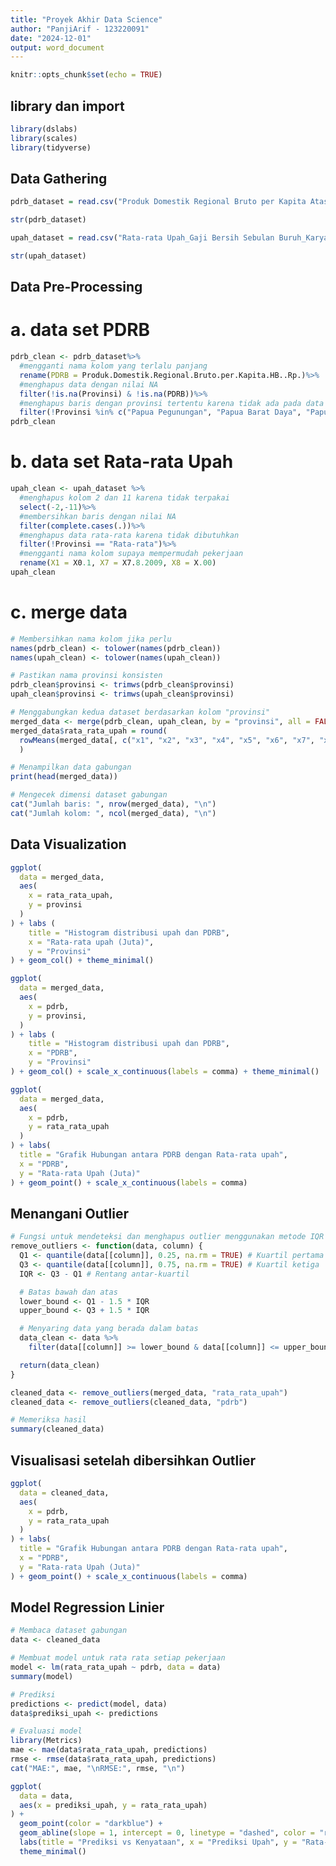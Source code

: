 ---
title: "Proyek Akhir Data Science"
author: "PanjiArif - 123220091"
date: "2024-12-01"
output: word_document
---

```{r setup, include=FALSE}
knitr::opts_chunk$set(echo = TRUE)
```

## library dan import
```{r}
library(dslabs)
library(scales)
library(tidyverse)
```

## Data Gathering
```{r}
pdrb_dataset = read.csv("Produk Domestik Regional Bruto per Kapita Atas Dasar Harga Berlaku Menurut Provinsi (ribu rupiah), 202.csv")

str(pdrb_dataset)
```
```{r}
upah_dataset = read.csv("Rata-rata Upah_Gaji Bersih Sebulan Buruh_Karyawan_Pegawai Menurut Provinsi dan Jenis Pekerjaan Utama.csv")

str(upah_dataset)
```


## Data Pre-Processing
# a. data set PDRB
```{r}
pdrb_clean <- pdrb_dataset%>%
  #mengganti nama kolom yang terlalu panjang
  rename(PDRB = Produk.Domestik.Regional.Bruto.per.Kapita.HB..Rp.)%>%
  #menghapus data dengan nilai NA
  filter(!is.na(Provinsi) & !is.na(PDRB))%>%
  #menghapus baris dengan provinsi tertentu karena tidak ada pada data set satunya
  filter(!Provinsi %in% c("Papua Pegunungan", "Papua Barat Daya", "Papua Tengah", "Papua Selatan"))
pdrb_clean
```
# b. data set Rata-rata Upah
```{r}
upah_clean <- upah_dataset %>%
  #menghapus kolom 2 dan 11 karena tidak terpakai
  select(-2,-11)%>%
  #membersihkan baris dengan nilai NA
  filter(complete.cases(.))%>%
  #menghapus data rata-rata karena tidak dibutuhkan
  filter(!Provinsi == "Rata-rata")%>%
  #mengganti nama kolom supaya mempermudah pekerjaan
  rename(X1 = X0.1, X7 = X7.8.2009, X8 = X.00)
upah_clean
```
# c. merge data
```{r}
# Membersihkan nama kolom jika perlu
names(pdrb_clean) <- tolower(names(pdrb_clean))
names(upah_clean) <- tolower(names(upah_clean))

# Pastikan nama provinsi konsisten
pdrb_clean$provinsi <- trimws(pdrb_clean$provinsi)
upah_clean$provinsi <- trimws(upah_clean$provinsi)

# Menggabungkan kedua dataset berdasarkan kolom "provinsi"
merged_data <- merge(pdrb_clean, upah_clean, by = "provinsi", all = FALSE)
merged_data$rata_rata_upah = round(
  rowMeans(merged_data[, c("x1", "x2", "x3", "x4", "x5", "x6", "x7", "x8")], na.rm = TRUE)/ 1e6, 1
  )

# Menampilkan data gabungan
print(head(merged_data))

# Mengecek dimensi dataset gabungan
cat("Jumlah baris: ", nrow(merged_data), "\n")
cat("Jumlah kolom: ", ncol(merged_data), "\n")
```


## Data Visualization
```{r}
ggplot(
  data = merged_data,
  aes(
    x = rata_rata_upah,
    y = provinsi
  ) 
) + labs (
    title = "Histogram distribusi upah dan PDRB",
    x = "Rata-rata upah (Juta)",
    y = "Provinsi"
) + geom_col() + theme_minimal()

ggplot(
  data = merged_data,
  aes(
    x = pdrb,
    y = provinsi,
  ) 
) + labs (
    title = "Histogram distribusi upah dan PDRB",
    x = "PDRB",
    y = "Provinsi"
) + geom_col() + scale_x_continuous(labels = comma) + theme_minimal()
```
```{r}
ggplot(
  data = merged_data,
  aes(
    x = pdrb,
    y = rata_rata_upah
  )
) + labs(
  title = "Grafik Hubungan antara PDRB dengan Rata-rata upah",
  x = "PDRB",
  y = "Rata-rata Upah (Juta)"
) + geom_point() + scale_x_continuous(labels = comma)
```

## Menangani Outlier
```{r}
# Fungsi untuk mendeteksi dan menghapus outlier menggunakan metode IQR
remove_outliers <- function(data, column) {
  Q1 <- quantile(data[[column]], 0.25, na.rm = TRUE) # Kuartil pertama
  Q3 <- quantile(data[[column]], 0.75, na.rm = TRUE) # Kuartil ketiga
  IQR <- Q3 - Q1 # Rentang antar-kuartil

  # Batas bawah dan atas
  lower_bound <- Q1 - 1.5 * IQR
  upper_bound <- Q3 + 1.5 * IQR

  # Menyaring data yang berada dalam batas
  data_clean <- data %>%
    filter(data[[column]] >= lower_bound & data[[column]] <= upper_bound)

  return(data_clean)
}

cleaned_data <- remove_outliers(merged_data, "rata_rata_upah")
cleaned_data <- remove_outliers(cleaned_data, "pdrb")

# Memeriksa hasil
summary(cleaned_data)

```

## Visualisasi setelah dibersihkan Outlier
```{r}
ggplot(
  data = cleaned_data,
  aes(
    x = pdrb,
    y = rata_rata_upah
  )
) + labs(
  title = "Grafik Hubungan antara PDRB dengan Rata-rata upah",
  x = "PDRB",
  y = "Rata-rata Upah (Juta)"
) + geom_point() + scale_x_continuous(labels = comma)
```

## Model Regression Linier
```{r}
# Membaca dataset gabungan
data <- cleaned_data

# Membuat model untuk rata rata setiap pekerjaan
model <- lm(rata_rata_upah ~ pdrb, data = data)  
summary(model)

# Prediksi
predictions <- predict(model, data)
data$prediksi_upah <- predictions

# Evaluasi model
library(Metrics)
mae <- mae(data$rata_rata_upah, predictions)
rmse <- rmse(data$rata_rata_upah, predictions)
cat("MAE:", mae, "\nRMSE:", rmse, "\n")

```
```{r}
ggplot(
  data = data,
  aes(x = prediksi_upah, y = rata_rata_upah)
) +
  geom_point(color = "darkblue") +
  geom_abline(slope = 1, intercept = 0, linetype = "dashed", color = "red") +
  labs(title = "Prediksi vs Kenyataan", x = "Prediksi Upah", y = "Rata-rata Upah") +
  theme_minimal()
```

